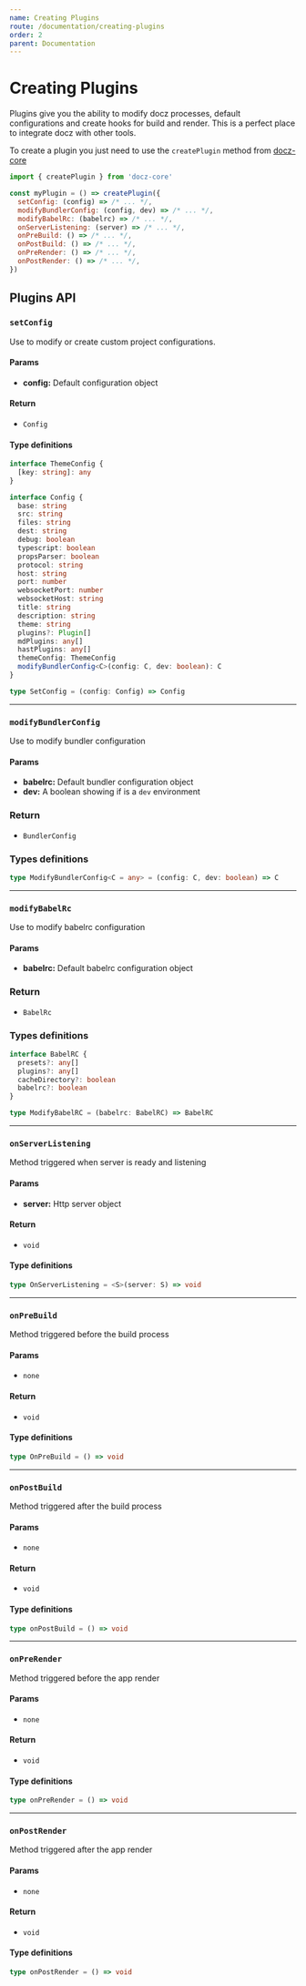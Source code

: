 ```yaml
---
name: Creating Plugins
route: /documentation/creating-plugins
order: 2
parent: Documentation
---
```


# Creating Plugins

Plugins give you the ability to modify docz processes, default configurations and create hooks for build and render. This is a perfect place to integrate docz with other tools.

To create a plugin you just need to use the `createPlugin` method from [docz-core](https://github.com/pedronauck/docz/tree/master/packages/docz-core)

```js
import { createPlugin } from 'docz-core'

const myPlugin = () => createPlugin({
  setConfig: (config) => /* ... */,
  modifyBundlerConfig: (config, dev) => /* ... */,
  modifyBabelRc: (babelrc) => /* ... */,
  onServerListening: (server) => /* ... */,
  onPreBuild: () => /* ... */,
  onPostBuild: () => /* ... */,
  onPreRender: () => /* ... */,
  onPostRender: () => /* ... */,
})
```

## Plugins API

### `setConfig`

Use to modify or create custom project configurations.

#### Params

- **config:** Default configuration object

#### Return

- `Config`

#### Type definitions

```ts
interface ThemeConfig {
  [key: string]: any
}

interface Config {
  base: string
  src: string
  files: string
  dest: string
  debug: boolean
  typescript: boolean
  propsParser: boolean
  protocol: string
  host: string
  port: number
  websocketPort: number
  websocketHost: string
  title: string
  description: string
  theme: string
  plugins?: Plugin[]
  mdPlugins: any[]
  hastPlugins: any[]
  themeConfig: ThemeConfig
  modifyBundlerConfig<C>(config: C, dev: boolean): C
}

type SetConfig = (config: Config) => Config
```

---

### `modifyBundlerConfig`

Use to modify bundler configuration

#### Params

- **babelrc:** Default bundler configuration object
- **dev:** A boolean showing if is a `dev` environment

### Return

- `BundlerConfig`

### Types definitions

```ts
type ModifyBundlerConfig<C = any> = (config: C, dev: boolean) => C
```

---

### `modifyBabelRc`

Use to modify babelrc configuration

#### Params

- **babelrc:** Default babelrc configuration object

### Return

- `BabelRc`

### Types definitions

```ts
interface BabelRC {
  presets?: any[]
  plugins?: any[]
  cacheDirectory?: boolean
  babelrc?: boolean
}

type ModifyBabelRC = (babelrc: BabelRC) => BabelRC
```

---

### `onServerListening`

Method triggered when server is ready and listening

#### Params

- **server:** Http server object

#### Return

- `void`

#### Type definitions

```ts
type OnServerListening = <S>(server: S) => void
```

---

### `onPreBuild`

Method triggered before the build process

#### Params

- `none`

#### Return

- `void`

#### Type definitions

```ts
type OnPreBuild = () => void
```

---

### `onPostBuild`

Method triggered after the build process

#### Params

- `none`

#### Return

- `void`

#### Type definitions

```ts
type onPostBuild = () => void
```

---

### `onPreRender`

Method triggered before the app render

#### Params

- `none`

#### Return

- `void`

#### Type definitions

```ts
type onPreRender = () => void
```

---

### `onPostRender`

Method triggered after the app render

#### Params

- `none`

#### Return

- `void`

#### Type definitions

```ts
type onPostRender = () => void
```
